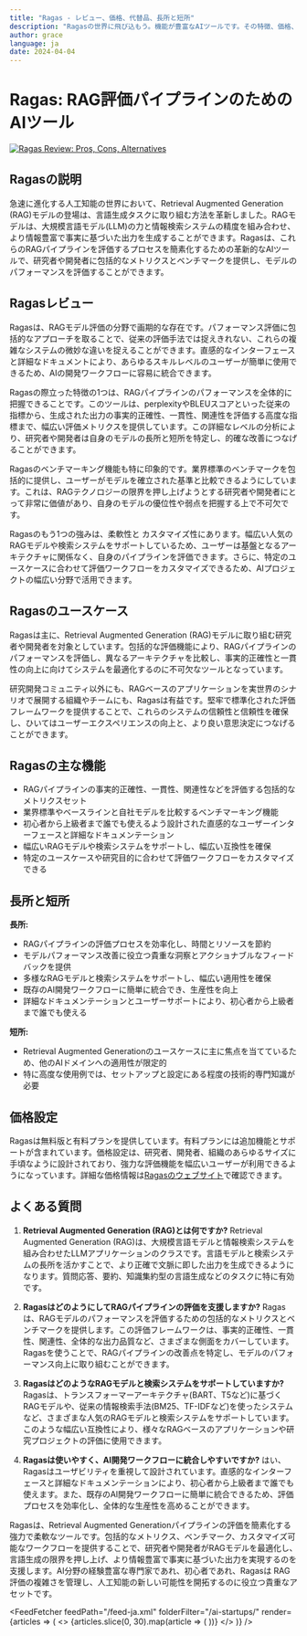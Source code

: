 ```yaml
---
title: "Ragas - レビュー、価格、代替品、長所と短所"
description: "Ragasの世界に飛び込もう。機能が豊富なAIツールです。その特徴、価格、そしてどのようにインパクトを与えているかを学びましょう。見逃さないでください！"
author: grace
language: ja
date: 2024-04-04
---
```

        
# Ragas: RAG評価パイプラインのためのAIツール


<BlogHeader />


[![Ragas Review: Pros, Cons, Alternatives](/ai-startups/ragas.png)](https://docs.ragas.io/)



## Ragasの説明
急速に進化する人工知能の世界において、Retrieval Augmented Generation (RAG)モデルの登場は、言語生成タスクに取り組む方法を革新しました。RAGモデルは、大規模言語モデル(LLM)の力と情報検索システムの精度を組み合わせ、より情報豊富で事実に基づいた出力を生成することができます。Ragasは、これらのRAGパイプラインを評価するプロセスを簡素化するための革新的なAIツールで、研究者や開発者に包括的なメトリクスとベンチマークを提供し、モデルのパフォーマンスを評価することができます。

## Ragasレビュー
Ragasは、RAGモデル評価の分野で画期的な存在です。パフォーマンス評価に包括的なアプローチを取ることで、従来の評価手法では捉えきれない、これらの複雑なシステムの微妙な違いを捉えることができます。直感的なインターフェースと詳細なドキュメントにより、あらゆるスキルレベルのユーザーが簡単に使用できるため、AIの開発ワークフローに容易に統合できます。

Ragasの際立った特徴の1つは、RAGパイプラインのパフォーマンスを全体的に把握できることです。このツールは、perplexityやBLEUスコアといった従来の指標から、生成された出力の事実的正確性、一貫性、関連性を評価する高度な指標まで、幅広い評価メトリクスを提供しています。この詳細なレベルの分析により、研究者や開発者は自身のモデルの長所と短所を特定し、的確な改善につなげることができます。

Ragasのベンチマーキング機能も特に印象的です。業界標準のベンチマークを包括的に提供し、ユーザーがモデルを確立された基準と比較できるようにしています。これは、RAGテクノロジーの限界を押し上げようとする研究者や開発者にとって非常に価値があり、自身のモデルの優位性や弱点を把握する上で不可欠です。

Ragasのもう1つの強みは、柔軟性と カスタマイズ性にあります。幅広い人気のRAGモデルや検索システムをサポートしているため、ユーザーは基盤となるアーキテクチャに関係なく、自身のパイプラインを評価できます。さらに、特定のユースケースに合わせて評価ワークフローをカスタマイズできるため、AIプロジェクトの幅広い分野で活用できます。

## Ragasのユースケース
Ragasは主に、Retrieval Augmented Generation (RAG)モデルに取り組む研究者や開発者を対象としています。包括的な評価機能により、RAGパイプラインのパフォーマンスを評価し、異なるアーキテクチャを比較し、事実的正確性と一貫性の向上に向けてシステムを最適化するのに不可欠なツールとなっています。

研究開発コミュニティ以外にも、RAGベースのアプリケーションを実世界のシナリオで展開する組織やチームにも、Ragasは有益です。堅牢で標準化された評価フレームワークを提供することで、これらのシステムの信頼性と信頼性を確保し、ひいてはユーザーエクスペリエンスの向上と、より良い意思決定につなげることができます。

## Ragasの主な機能
- RAGパイプラインの事実的正確性、一貫性、関連性などを評価する包括的なメトリクスセット
- 業界標準やベースラインと自社モデルを比較するベンチマーキング機能
- 初心者から上級者まで誰でも使えるよう設計された直感的なユーザーインターフェースと詳細なドキュメンテーション
- 幅広いRAGモデルや検索システムをサポートし、幅広い互換性を確保
- 特定のユースケースや研究目的に合わせて評価ワークフローをカスタマイズできる

## 長所と短所
**長所:**
- RAGパイプラインの評価プロセスを効率化し、時間とリソースを節約
- モデルパフォーマンス改善に役立つ貴重な洞察とアクショナブルなフィードバックを提供
- 多様なRAGモデルと検索システムをサポートし、幅広い適用性を確保
- 既存のAI開発ワークフローに簡単に統合でき、生産性を向上
- 詳細なドキュメンテーションとユーザーサポートにより、初心者から上級者まで誰でも使える

**短所:**
- Retrieval Augmented Generationのユースケースに主に焦点を当てているため、他のAIドメインへの適用性が限定的
- 特に高度な使用例では、セットアップと設定にある程度の技術的専門知識が必要

## 価格設定
Ragasは無料版と有料プランを提供しています。有料プランには追加機能とサポートが含まれています。価格設定は、研究者、開発者、組織のあらゆるサイズに手頃なように設計されており、強力な評価機能を幅広いユーザーが利用できるようになっています。詳細な価格情報は[Ragasのウェブサイト](https://docs.ragas.io/)で確認できます。

## よくある質問
1. **Retrieval Augmented Generation (RAG)とは何ですか?**
   Retrieval Augmented Generation (RAG)は、大規模言語モデルと情報検索システムを組み合わせたLLMアプリケーションのクラスです。言語モデルと検索システムの長所を活かすことで、より正確で文脈に即した出力を生成できるようになります。質問応答、要約、知識集約型の言語生成などのタスクに特に有効です。

2. **RagasはどのようにしてRAGパイプラインの評価を支援しますか?**
   Ragasは、RAGモデルのパフォーマンスを評価するための包括的なメトリクスとベンチマークを提供します。この評価フレームワークは、事実的正確性、一貫性、関連性、全体的な出力品質など、さまざまな側面をカバーしています。Ragasを使うことで、RAGパイプラインの改善点を特定し、モデルのパフォーマンス向上に取り組むことができます。

3. **RagasはどのようなRAGモデルと検索システムをサポートしていますか?**
   Ragasは、トランスフォーマーアーキテクチャ(BART、T5など)に基づくRAGモデルや、従来の情報検索手法(BM25、TF-IDFなど)を使ったシステムなど、さまざまな人気のRAGモデルと検索システムをサポートしています。このような幅広い互換性により、様々なRAGベースのアプリケーションや研究プロジェクトの評価に使用できます。

4. **Ragasは使いやすく、AI開発ワークフローに統合しやすいですか?**
   はい、Ragasはユーザビリティを重視して設計されています。直感的なインターフェースと詳細なドキュメンテーションにより、初心者から上級者まで誰でも使えます。また、既存のAI開発ワークフローに簡単に統合できるため、評価プロセスを効率化し、全体的な生産性を高めることができます。

Ragasは、Retrieval Augmented Generationパイプラインの評価を簡素化する強力で柔軟なツールです。包括的なメトリクス、ベンチマーク、カスタマイズ可能なワークフローを提供することで、研究者や開発者がRAGモデルを最適化し、言語生成の限界を押し上げ、より情報豊富で事実に基づいた出力を実現するのを支援します。AI分野の経験豊富な専門家であれ、初心者であれ、Ragasは RAG評価の複雑さを管理し、人工知能の新しい可能性を開拓するのに役立つ貴重なアセットです。


<AdComponent />


<FeedFetcher feedPath="/feed-ja.xml" folderFilter="/ai-startups/" render={articles => (
    <>
        <Cards>
            {articles.slice(0, 30).map(article => (
                <Card key={article.link} title={article.title} href={article.link} />
            ))}
        </Cards>
    </>
)} />

